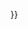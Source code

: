 <noinclude>
{{AutoTemplateDoc}}
</noinclude>{{Unsigned-before|{{<includeonly>subst:</includeonly>#time:c}}}}